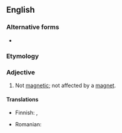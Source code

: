 {{also|non-magnetic}}
==English==

===Alternative forms===
* {{l|en|non-magnetic}}

===Etymology===
{{prefix|en|non|magnetic}}

===Adjective===
{{en-adj|-}}

# Not [[magnetic]]; not affected by a [[magnet]].

====Translations====
{{trans-top|not magnetic}}
* Finnish: {{t|fi|epämagneettinen}}, {{t|fi|ei-magneettinen}}
{{trans-mid}}
* Romanian: {{t|ro|nemagnetic|m}}
{{trans-bottom}}